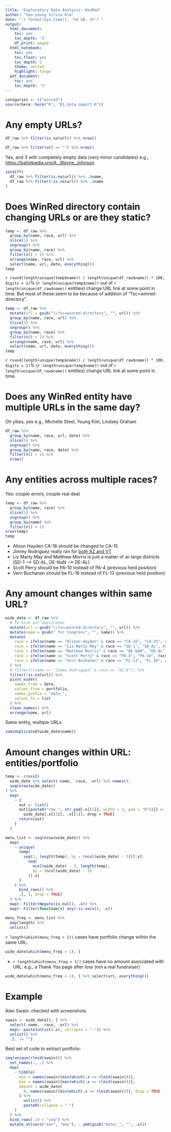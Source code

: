 ```yaml
---
title: 'Exploratory Data Analysis: WinRed'
author: "Seo-young Silvia Kim"
date: "`r format(Sys.time(), '%d %B, %Y')`"
output:
  html_document:
    toc: yes
    toc_depth: '3'
    df_print: paged
  html_notebook:
    toc: yes
    toc_float: yes
    toc_depth: 3
    theme: united
    highlight: tango
  pdf_document:
    toc: yes
    toc_depth: '3'
---
```


```r
categories <- c("winred")
source(here::here("R", "01_data_import.R"))
```

# Any empty URLs? 

```r
df_raw %>% filter(is.na(url)) %>% nrow()
```

```r
df_raw %>% filter(url == "") %>% nrow()
```

Yes, and 3 with completely empty data (very minor candidates) e.g., [https://ballotpedia.org/A._Wayne_Johnson](https://ballotpedia.org/A._Wayne_Johnson)

```r
setdiff(
  df_raw %>% filter(is.na(url)) %>% .$name, 
  df_raw %>% filter(!is.na(url)) %>% .$name
)
```

# Does WinRed directory contain changing URLs or are they static? 

```r
temp <- df_raw %>%
  group_by(name, race, url) %>%
  slice(1) %>%
  ungroup() %>%
  group_by(name, race) %>%
  filter(n() > 1) %>%
  arrange(name, race, url) %>%
  select(name, url, date, everything())
temp
```

`r round(length(unique(temp$name)) / length(unique(df_raw$name)) * 100, digits = 1)`% (`r length(unique(temp$name))` out of `r length(unique(df_raw$name))` entities) change URL link at some point in time. But most of these seem to be because of addition of "?sc=winred-directory". 

```r
temp <- df_raw %>%
  mutate(url = gsub("\\?sc=winred-directory", "", url)) %>%
  group_by(name, race, url) %>%
  slice(1) %>%
  ungroup() %>%
  group_by(name, race) %>%
  filter(n() > 1) %>%
  arrange(name, race, url) %>%
  select(name, url, date, everything())
temp
```

`r round(length(unique(temp$name)) / length(unique(df_raw$name)) * 100, digits = 1)`% (`r length(unique(temp$name))` out of `r length(unique(df_raw$name))` entities) change URL link at some point in time.

# Does any WinRed entity have multiple URLs in the same day?

Oh yikes, yes e.g., Michelle Steel, Young Kim, Lindsey Graham

```r
df_raw %>%
  group_by(name, race, url, date) %>%
  slice(1) %>%
  ungroup() %>%
  group_by(name, race, date) %>%
  filter(n() > 1) %>%
  nrow()
```

# Any entities across multiple races?

Yes: couple errors, couple real deal

```r
temp <- df_raw %>%
  group_by(name, race) %>%
  slice(1) %>%
  ungroup() %>%
  group_by(name) %>%
  filter(n() > 1)
nrow(temp)
temp
```

* Alison Hayden CA-16 should be changed to CA-15
* Jimmy Rodriguez really ran for [both AZ and VT](https://ballotpedia.org/Jimmy_Rodriguez)
* Liz Marty May and Matthew Morris is just a matter of at-large districts (SD-1 ---> SD-AL, DE-NaN ---> DE-AL)
* Scott Perry should be PA-10 instead of PA-4 (previous held position)
* Vern Buchanan should be FL-16 instead of FL-13 (previous held position)

# Any amount changes within same URL?

```r
wide_date <- df_raw %>%
  # To kick out duplicates
  mutate(url = gsub("\\?sc=winred-directory", "", url)) %>%
  mutate(name = gsub(" for Congress", "", name)) %>%
  mutate(
    race = ifelse(name == "Alison Hayden" & race == "CA-16", "CA-15", race),
    race = ifelse(name == "Liz Marty May" & race == "SD-1", "SD-AL", race),
    race = ifelse(name == "Matthew Morris" & race == "DE-NaN", "DE-AL", race),
    race = ifelse(name == "Scott Perry" & race == "PA-4", "PA-10", race),
    race = ifelse(name == "Vern Buchanan" & race == "FL-13", "FL-16", race)
  ) %>%
  # filter(!(name == "Jimmy Rodriguez" & race == "AZ-8")) %>%
  filter(!is.na(url)) %>%
  pivot_wider(
    names_from = date,
    values_from = portfolio,
    names_prefix = "date_",
    values_fn = list
  ) %>%
  clean_names() %>%
  arrange(name, url)
```

Same entity, multiple URLs

```r
sum(duplicated(wide_date$name))
```

# Amount changes within URL: entities/portfolio

```r
temp <- cross2(
  wide_date %>% select(-name, -race, -url) %>% names(),
  seq(nrow(wide_date))
) %>%
  map(
    ~ {
      out <- list()
      out[[paste0("row_", str_pad(.x[[2]], width = 3, pad = "0"))]] <-
        wide_date[.x[[2]], .x[[1]], drop = TRUE]
      return(out)
    }
  )
```

```r
menu_list <- seq(nrow(wide_date)) %>%
  map(
    ~ unique(
      temp[
        seq(1, length(temp), by = (ncol(wide_date) - 3))[.x]:
          seq(
            ncol(wide_date) - 3, length(temp),
            by = (ncol(wide_date) - 3)
          )[.x]
      ]
    ) %>%
      bind_rows() %>%
      .[, 1, drop = TRUE]
  ) %>%
  map(~ Filter(Negate(is.null), .x)) %>%
  map(~ Filter(function(x) any(!is.na(x)), .x))
```

```r
menu_freq <- menu_list %>%
  map(length) %>%
  unlist()
```

`r length(which(menu_freq > 1))` cases have portfolio change within the same URL.

```r
wide_date[which(menu_freq > 1), ]
```

* `r length(which(menu_freq < 1))` cases have no amount associated with URL: e.g., a Thank You page after loss (not a real fundraiser)

```r
wide_date[which(menu_freq < 1), ] %>% select(url, everything())
```

# Example

Alan Swain: checked with screenshots

```r
swain <- wide_date[8, ] %>%
  select(-name, -race, -url) %>% 
  map(~ paste(unlist(.x), collapse = "-")) %>% 
  unlist() %>%
  .[. != ""]
```

Best set of code to extract portfolio:

```r
seq(unique(rleid(swain))) %>%
  set_names(., .) %>%
  map(
    ~ tibble(
      min = names(swain)[min(which(.x == rleid(swain)))],
      max = names(swain)[max(which(.x == rleid(swain)))],
      amount = wide_date[
        8, names(swain)[min(which(.x == rleid(swain)))], drop = TRUE
      ] %>% 
        unlist() %>%
        paste0(collapse = "-")
    )
  ) %>%
  bind_rows(.id = "seq") %>%
  mutate_at(vars("min", "max"), ~ ymd(gsub("date|_", "", .x)))
```
